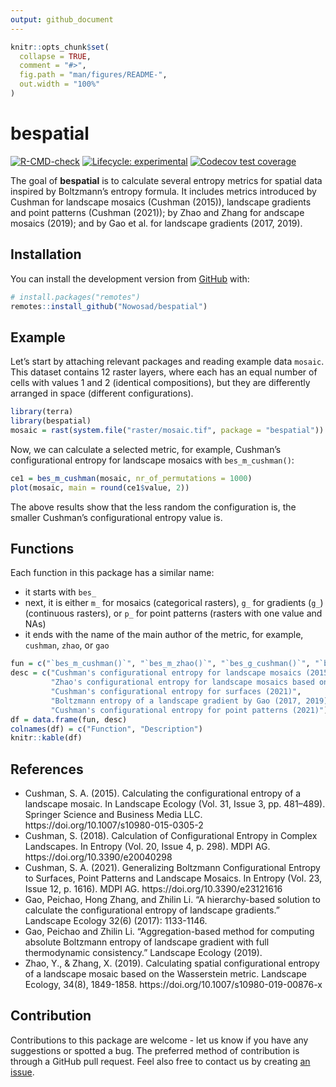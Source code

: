 ```yaml
---
output: github_document
---
```


<!-- README.md is generated from README.Rmd. Please edit that file -->

```r
knitr::opts_chunk$set(
  collapse = TRUE,
  comment = "#>",
  fig.path = "man/figures/README-",
  out.width = "100%"
)
```

# bespatial

  <!-- badges: start -->
  [![R-CMD-check](https://github.com/Nowosad/bespatial/workflows/R-CMD-check/badge.svg)](https://github.com/Nowosad/bespatial/actions)
  [![Lifecycle: experimental](https://img.shields.io/badge/lifecycle-experimental-orange.svg)](https://lifecycle.r-lib.org/articles/stages.html#experimental)
  [![Codecov test coverage](https://codecov.io/gh/Nowosad/bespatial/branch/master/graph/badge.svg)](https://app.codecov.io/gh/Nowosad/bespatial?branch=master)
  <!-- badges: end -->

The goal of **bespatial** is to calculate several entropy metrics for spatial data inspired by Boltzmann's entropy formula.
It includes metrics introduced by Cushman for landscape mosaics (Cushman (2015)), landscape gradients and point patterns (Cushman (2021)); by Zhao and Zhang for  andscape mosaics (2019); and by Gao et al. for landscape gradients (2017, 2019).

## Installation

<!-- You can install the released version of bespatial from [CRAN](https://CRAN.R-project.org) with: -->

<!-- ``` r -->
<!-- install.packages("bespatial") -->
<!-- ``` -->

You can install the development version from [GitHub](https://github.com/) with:

``` r
# install.packages("remotes")
remotes::install_github("Nowosad/bespatial")
```

## Example

Let's start by attaching relevant packages and reading example data `mosaic`.
This dataset contains 12 raster layers, where each has an equal number of cells with values 1 and 2 (identical compositions), but they are differently arranged in space (different configurations).

```r
library(terra)
library(bespatial)
mosaic = rast(system.file("raster/mosaic.tif", package = "bespatial"))
```

Now, we can calculate a selected metric, for example, Cushman's configurational entropy for landscape mosaics with `bes_m_cushman()`:

```r
ce1 = bes_m_cushman(mosaic, nr_of_permutations = 1000)
plot(mosaic, main = round(ce1$value, 2))
```

The above results show that the less random the configuration is, the smaller Cushman's configurational entropy value is.

## Functions

Each function in this package has a similar name:

- it starts with `bes_`
- next, it is either `m_` for mosaics (categorical rasters), `g_` for gradients (`g_`) (continuous rasters), or `p_` for point patterns (rasters with one value and NAs)
- it ends with the name of the main author of the metric, for example, `cushman`, `zhao`, or `gao`

```r
fun = c("`bes_m_cushman()`", "`bes_m_zhao()`", "`bes_g_cushman()`", "`bes_g_gao()`", "`bes_p_cushman()`")
desc = c("Cushman's configurational entropy for landscape mosaics (2015)",
         "Zhao's configurational entropy for landscape mosaics based on the Wasserstein metric (2019)",
         "Cushman's configurational entropy for surfaces (2021)",
         "Boltzmann entropy of a landscape gradient by Gao (2017, 2019)", 
         "Cushman's configurational entropy for point patterns (2021)")
df = data.frame(fun, desc)
colnames(df) = c("Function", "Description")
knitr::kable(df)
```

<!-- ## Documentation -->

## References

- Cushman, S. A. (2015). Calculating the configurational entropy of a landscape mosaic. In Landscape Ecology (Vol. 31, Issue 3, pp. 481–489). Springer Science and Business Media LLC. https://doi.org/10.1007/s10980-015-0305-2 
- Cushman, S. (2018). Calculation of Configurational Entropy in Complex Landscapes. In Entropy (Vol. 20, Issue 4, p. 298). MDPI AG. https://doi.org/10.3390/e20040298 
- Cushman, S. A. (2021). Generalizing Boltzmann Configurational Entropy to Surfaces, Point Patterns and Landscape Mosaics. In Entropy (Vol. 23, Issue 12, p. 1616). MDPI AG. https://doi.org/10.3390/e23121616 
- Gao, Peichao, Hong Zhang, and Zhilin Li. "A hierarchy-based solution to calculate the configurational entropy of landscape gradients." Landscape Ecology 32(6) (2017): 1133-1146.
- Gao, Peichao and Zhilin Li. "Aggregation-based method for computing absolute Boltzmann entropy of landscape gradient with full thermodynamic consistency." Landscape Ecology (2019).
- Zhao, Y., & Zhang, X. (2019). Calculating spatial configurational entropy of a landscape mosaic based on the Wasserstein metric. Landscape Ecology, 34(8), 1849-1858. https://doi.org/10.1007/s10980-019-00876-x

## Contribution

Contributions to this package are welcome - let us know if you have any suggestions or spotted a bug. 
The preferred method of contribution is through a GitHub pull request. 
Feel also free to contact us by creating [an issue](https://github.com/nowosad/bespatial/issues).
